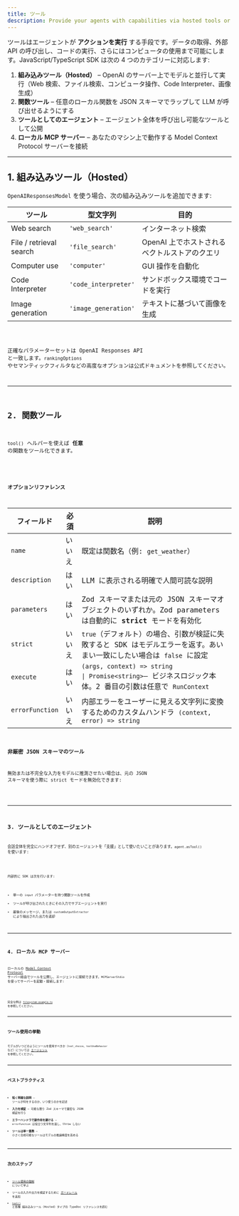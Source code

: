 ```yaml
---
title: ツール
description: Provide your agents with capabilities via hosted tools or custom function tools
---
```



ツールはエージェントが **アクションを実行** する手段です。データの取得、外部 API の呼び出し、コードの実行、さらにはコンピュータの使用まで可能にします。JavaScript/TypeScript SDK は次の 4 つのカテゴリーに対応します:

1. **組み込みツール（Hosted）** – OpenAI のサーバー上でモデルと並行して実行（Web 検索、ファイル検索、コンピュータ操作、Code Interpreter、画像生成）
2. **関数ツール** – 任意のローカル関数を JSON スキーマでラップして LLM が呼び出せるようにする
3. **ツールとしてのエージェント** – エージェント全体を呼び出し可能なツールとして公開
4. **ローカル MCP サーバー** – あなたのマシン上で動作する Model Context Protocol サーバーを接続

---

## 1. 組み込みツール（Hosted）

`OpenAIResponsesModel` を使う場合、次の組み込みツールを追加できます:

| ツール                  | 型文字列             | 目的                                          |
| ----------------------- | -------------------- | --------------------------------------------- |
| Web search              | `'web_search'`       | インターネット検索                            |
| File / retrieval search | `'file_search'`      | OpenAI 上でホストされるベクトルストアのクエリ |
| Computer use            | `'computer'`         | GUI 操作を自動化                              |
| Code Interpreter        | `'code_interpreter'` | サンドボックス環境でコードを実行              |
| Image generation        | `'image_generation'` | テキストに基づいて画像を生成                  |

<Code lang="typescript" code={toolsHostedToolsExample} title="Hosted tools" />

正確なパラメーターセットは OpenAI Responses API と一致します。`rankingOptions` やセマンティックフィルタなどの高度なオプションは公式ドキュメントを参照してください。

---

## 2. 関数ツール

`tool()` ヘルパーを使えば **任意** の関数をツール化できます。

<Code
  lang="typescript"
  code={toolsFunctionExample}
  title="Function tool with Zod parameters"
/>

### オプションリファレンス

| フィールド      | 必須   | 説明                                                                                                                                                                                                  |
| --------------- | ------ | ----------------------------------------------------------------------------------------------------------------------------------------------------------------------------------------------------- |
| `name`          | いいえ | 既定は関数名（例: `get_weather`）                                                                                                                                                                     |
| `description`   | はい   | LLM に表示される明確で人間可読な説明                                                                                                                                                                  |
| `parameters`    | はい   | Zod スキーマまたは元の JSON スキーマオブジェクトのいずれか。Zod parameters は自動的に **strict** モードを有効化                                                                                       |
| `strict`        | いいえ | `true`（デフォルト）の場合、引数が検証に失敗すると SDK はモデルエラーを返す。あいまい一致にしたい場合は `false` に設定                                                                                |
| `execute`       | はい   | `(args, context) => string                                                                                               \| Promise<string>`– ビジネスロジック本体。2 番目の引数は任意で `RunContext` |
| `errorFunction` | いいえ | 内部エラーをユーザーに見える文字列に変換するためのカスタムハンドラ `(context, error) => string`                                                                                                       |

### 非厳密 JSON スキーマのツール

無効または不完全な入力をモデルに推測させたい場合は、元の JSON スキーマを使う際に strict モードを無効化できます:

<Code
  lang="typescript"
  code={nonStrictSchemaTools}
  title="Non-strict JSON schema tools"
/>

---

## 3. ツールとしてのエージェント

会話全体を完全にハンドオフせず、別のエージェントを「支援」として使いたいことがあります。`agent.asTool()` を使います:

<Code lang="typescript" code={agentsAsToolsExample} title="Agents as tools" />

内部的に SDK は次を行います:

- 単一の `input` パラメーターを持つ関数ツールを作成
- ツールが呼び出されたときにその入力でサブエージェントを実行
- 最後のメッセージ、または `customOutputExtractor` により抽出された出力を返却

---

## 4. ローカル MCP サーバー

ローカルの [Model Context Protocol](https://modelcontextprotocol.io/) サーバー経由でツールを公開し、エージェントに接続できます。`MCPServerStdio` を使ってサーバーを起動・接続します:

<Code lang="typescript" code={mcpLocalServer} title="Local MCP server" />

完全な例は [`filesystem-example.ts`](https://github.com/openai/openai-agents-js/tree/main/examples/mcp/filesystem-example.ts) を参照してください。

---

## ツール使用の挙動

モデルがいつどのようにツールを使用すべきか（`tool_choice`、`toolUseBehavior` など）については [エージェント](/openai-agents-js/ja/guides/agents#forcing-tool-use) を参照してください。

---

## ベストプラクティス

- **短く明確な説明** – ツールが何をするのか、いつ使うのかを記述
- **入力を検証** – 可能な限り Zod スキーマで厳密な JSON 検証を行う
- **エラーハンドラで副作用を避ける** – `errorFunction` は役立つ文字列を返し、throw しない
- **ツールは単一責務** – 小さく合成可能なツールはモデルの推論精度を高める

---

## 次のステップ

- [ツール使用の強制](/openai-agents-js/ja/guides/agents#forcing-tool-use) について学ぶ
- ツールの入力や出力を検証するために [ガードレール](/openai-agents-js/ja/guides/guardrails) を追加
- [`tool()`](/openai-agents-js/openai/agents/functions/tool) と各種 組み込みツール（Hosted）タイプの TypeDoc リファレンスを読む
